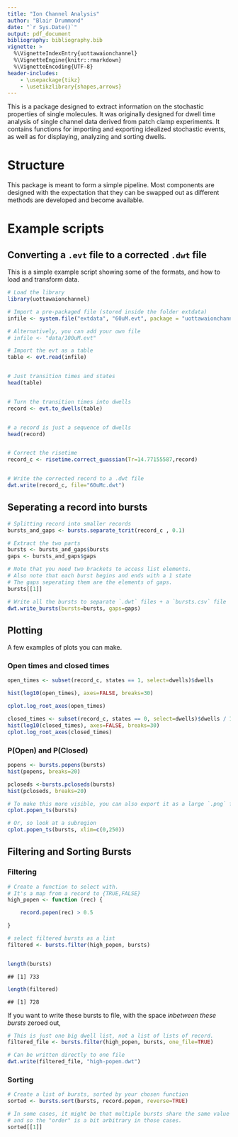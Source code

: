 ```yaml
---
title: "Ion Channel Analysis"
author: "Blair Drummond"
date: "`r Sys.Date()`"
output: pdf_document
bibliography: bibliography.bib
vignette: >
  %\VignetteIndexEntry{uottawaionchannel}
  %\VignetteEngine{knitr::rmarkdown}
  %\VignetteEncoding{UTF-8}
header-includes:
    - \usepackage{tikz}
    - \usetikzlibrary{shapes,arrows}
---
```


\nocite{*}

This is a package designed to extract information on the stochastic properties of single molecules. It was originally designed for dwell time analysis of single channel data derived from patch clamp experiments. It contains functions for importing and exporting idealized stochastic events, as well as for displaying, analyzing and sorting dwells.


# Structure

This package is meant to form a simple pipeline. Most components are designed with the expectation that they can be swapped out as different methods are developed and become available.

\vspace*{0.5cm}


\begin{minipage}{0.45\textwidth}  
\begin{tikzpicture}[node distance = 3cm, auto]
    \node [draw,text badly centered, text width=10em,minimum height=4em,rectangle]            (a) {Raw {\tt .evt} file};
    \node [draw,text badly centered, text width=10em,minimum height=4em,rectangle,below of=a] (b) {Table of transition times};
    \node [draw,text badly centered, text width=10em,minimum height=4em,rectangle,below of=b] (c) {Table of dwells \\(like a {\tt .dwt} file)};
    \node [draw,text badly centered, text width=10em,minimum height=4em,rectangle,below of=c] (d) {Table of corrected dwells};
    \node [draw,text badly centered, text width=10em,minimum height=4em,rectangle,below of=d] (e) {List of bursts};
    \path [draw,very thick,->] (a) -- node [right] {Read} (b);
    \path [draw,very thick,->] (b) -- node [right] {Difference data} (c);
    \path [draw,very thick,->] (c) -- node [right] {Correct durations based on filter} (d);
    \path [draw,very thick,->] (d) -- node [right] {Detect pauses and split} (e);
\end{tikzpicture}
\end{minipage}
\begin{minipage}{0.55\textwidth}
The {\tt .evt} file is what comes off the machine. It contains a lot of information, and for us the only relavent data are the times at which the amperage transitions from one discrete state to another ($0$ or $1$, for open or closed. There are no subconductive states.) An evt file looks like this (modified to fit on page): \\
\begin{verbatim}
5
File
Exchange	D:\Data\[filename]
Sweeps
1	2.000000   0.000000   [some stuff]
2	2.000000   0.000000   [some stuff]

...

Segments
1	1	0.000000	2.000000	
2	1	0.000000	2.000000	

...

Events
1	0.00026904  ...  1  0.000000E+000
1	0.00038115  ...  0  0.000000E+000
1	0.00052394  ...  1  0.000000E+000
1	0.00073063  ...  0  0.000000E+000

...

\end{verbatim}

From this, we extract the {\tt Events} section, taking the second column -the transition times- and the states (0 or 1).

\end{minipage}
   

# Example scripts

## Converting a `.evt` file to a corrected `.dwt` file

This is a simple example script showing some of the formats, and how to load and transform data.

```r
# Load the library
library(uottawaionchannel)

# Import a pre-packaged file (stored inside the folder extdata)
infile <- system.file("extdata", "60uM.evt", package = "uottawaionchannel")

# Alternatively, you can add your own file
# infile <- "data/100uM.evt"

# Import the evt as a table
table <- evt.read(infile)


# Just transition times and states
head(table)


# Turn the transition times into dwells
record <- evt.to_dwells(table)


# a record is just a sequence of dwells
head(record)


# Correct the risetime
record_c <- risetime.correct_guassian(Tr=14.77155587,record)


# Write the corrected record to a .dwt file
dwt.write(record_c, file="60uMc.dwt")
```

## Seperating a record into bursts

```r
# Splitting record into smaller records 
bursts_and_gaps <- bursts.separate_tcrit(record_c , 0.1)

# Extract the two parts
bursts <- bursts_and_gaps$bursts
gaps <- bursts_and_gaps$gaps

# Note that you need two brackets to access list elements.
# Also note that each burst begins and ends with a 1 state
# The gaps seperating them are the elements of gaps.
bursts[[1]]

# Write all the bursts to separate `.dwt` files + a `bursts.csv` file
dwt.write_bursts(bursts=bursts, gaps=gaps)
```

\newpage

## Plotting

A few examples of plots you can make.

### Open times and closed times


```r
open_times <- subset(record_c, states == 1, select=dwells)$dwells

hist(log10(open_times), axes=FALSE, breaks=30)

cplot.log_root_axes(open_times)
```

\newpage


```r
closed_times <- subset(record_c, states == 0, select=dwells)$dwells / 1000
hist(log10(closed_times), axes=FALSE, breaks=30)
cplot.log_root_axes(closed_times)
```


\newpage


### P(Open) and P(Closed)

```r
popens <- bursts.popens(bursts)
hist(popens, breaks=20)
```

\newpage

```r
pcloseds <-bursts.pcloseds(bursts)
hist(pcloseds, breaks=20)
```

\newpage

```r
# To make this more visible, you can also export it as a large `.png` file
cplot.popen_ts(bursts)
```


\newpage

```r
# Or, so look at a subregion 
cplot.popen_ts(bursts, xlim=c(0,250))
```


## Filtering and Sorting Bursts

### Filtering 

```r
# Create a function to select with. 
# It's a map from a record to {TRUE,FALSE}
high_popen <- function (rec) { 

	record.popen(rec) > 0.5

}

# select filtered bursts as a list
filtered <- bursts.filter(high_popen, bursts)


length(bursts)
```
```
## [1] 733
```
```r
length(filtered)
```
```
## [1] 728
```
 
 If you want to write these bursts to file, with the space *inbetween these bursts* zeroed out,
 
```r
# This is just one big dwell list, not a list of lists of record.
filtered_file <- bursts.filter(high_popen, bursts, one_file=TRUE)

# Can be written directly to one file
dwt.write(filtered_file, "high-popen.dwt")
```


### Sorting

```r
# Create a list of bursts, sorted by your chosen function
sorted <- bursts.sort(bursts, record.popen, reverse=TRUE)

# In some cases, it might be that multiple bursts share the same value
# and so the "order" is a bit arbitrary in those cases.
sorted[[1]]
```


<!--
```r
knitr::kable(head(mtcars, 10))
```
-->
